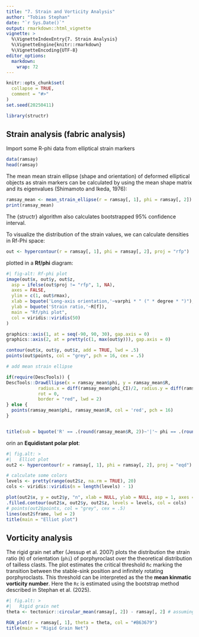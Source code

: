 ```yaml
---
title: "7. Strain and Vorticity Analysis"
author: "Tobias Stephan"
date: "`r Sys.Date()`"
output: rmarkdown::html_vignette
vignette: >
  %\VignetteIndexEntry{7. Strain Analysis}
  %\VignetteEngine{knitr::rmarkdown}
  %\VignetteEncoding{UTF-8}
editor_options: 
  markdown: 
    wrap: 72
---
```


```r
knitr::opts_chunk$set(
  collapse = TRUE,
  comment = "#>"
)
set.seed(20250411)
```

```r
library(structr)
```

## Strain analysis (fabric analysis)

Import some R-phi data from elliptical strain markers
```r
data(ramsay)
head(ramsay)
```

The mean mean strain ellipse (shape and orientation) of deformed elliptical objects as strain markers can be calculated by using the mean shape matrix and its eigenvalues (Shimamoto and Ikeda, 1976):

```r
ramsay_mean <- mean_strain_ellipse(r = ramsay[, 1], phi = ramsay[, 2])
print(ramsay_mean)
```
The {structr} algorithm also calculates bootstrapped 95% confidence interval.


To visualize the distribution of the strain values, we  can calculate densities in Rf-Phi space:
```r
out <- hypercontour(r = ramsay[, 1], phi = ramsay[, 2], proj = "rfp")
```


plotted in a **Rf/phi** diagram:
```r
#| fig-alt: Rf-phi plot
image(out$x, out$y, out$z,
  asp = ifelse(out$proj != "rfp", 1, NA),
  axes = FALSE,
  ylim = c(1, out$rmax),
  xlab = bquote('Long-axis orientation,'~varphi * " (" * degree * ")"), 
  ylab = bquote('Strain ratio,'~R[f]),
  main = "Rf/phi plot",
  col = viridis::viridis(50)
)

graphics::axis(1, at = seq(-90, 90, 30), gap.axis = 0)
graphics::axis(2, at = pretty(c(1, max(out$y))), gap.axis = 0)

contour(out$x, out$y, out$z, add = TRUE, lwd = .5)
points(out$points, col = "grey", pch = 16, cex = .5)

# add mean strain ellipse

if(require(DescTools)) {
DescTools::DrawEllipse(x = ramsay_mean$phi, y = ramsay_mean$R, 
            radius.x = diff(ramsay_mean$phi_CI)/2, radius.y = diff(ramsay_mean$R_CI)/2, 
            rot = 0, 
            border = "red", lwd = 2)
} else {
  points(ramsay_mean$phi, ramsay_mean$R, col = 'red', pch = 16)
}


title(sub = bquote('R' == .(round(ramsay_mean$R, 2))~'|'~ phi == .(round(ramsay_mean$phi, 2))*degree))
```

orin an **Equidistant polar plot**:
```r
#| fig.alt: >
#|   Elliot plot
out2 <- hypercontour(r = ramsay[, 1], phi = ramsay[, 2], proj = "eqd")

# calculate some colors
levels <- pretty(range(out2$z, na.rm = TRUE), 20)
cols <- viridis::viridis(n = length(levels) - 1)

plot(out2$x, y = out2$y, "n", xlab = NULL, ylab = NULL, asp = 1, axes = FALSE, ann = FALSE)
.filled.contour(out2$x, out2$y, out2$z, levels = levels, col = cols)
# points(out2$points, col = "grey", cex = .5)
lines(out2$frame, lwd = 2)
title(main = "Elliot plot")
```

## Vorticity analysis

The rigid grain net after (Jessup et al. 2007) plots the distribution the 
strain ratio (`R`) of orientation (`phi`) of 
porphyroclast over the theoretical distribution of tailless clasts. The plot estimates 
the critical threshold `Rc` marking the transition between the stable-sink 
position and infinitely rotating porphyroclasts. 
This threshold can be interpreted as the the **mean kinmatic vorticity number**.
Here the `Rc` is estimated using the bootstrap method described in Stephan et al. (2025).

```r
#| fig.alt: >
#|   Rigid grain net
theta <- tectonicr::circular_mean(ramsay[, 2]) - ramsay[, 2] # assuming the mean orientation resembles the foliation

RGN_plot(r = ramsay[, 1], theta = theta, col = "#B63679")
title(main = "Rigid Grain Net")
```
